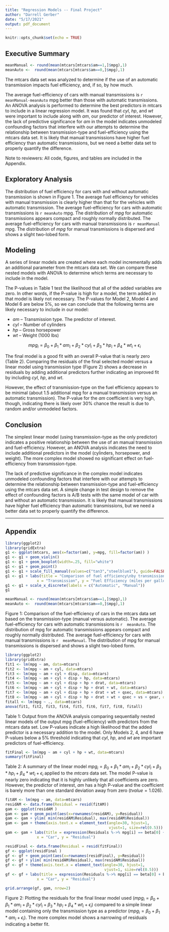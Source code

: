 ```yaml
---
title: "Regression Models -- Final Project"
author: "Darrell Gerber"
date: "5/17/2021"
output: pdf_document
---
```


```r
knitr::opts_chunk$set(echo = TRUE)
```

## Executive Summary

```r

meanManual <- round(mean(mtcars[mtcars$am==1,]$mpg),1)
meanAuto <-  round(mean(mtcars[mtcars$am==0,]$mpg),1)

```
The mtcars data set was analyzed to determine if the use of an automatic
transmission impacts fuel efficiency, and, if so, by how much.

The average fuel-efficiency of cars with manual transmissions is `r meanManual-meanAuto` mpg better than those with automatic transmissions. An ANOVA analysis is performed to determine the best predictors in mtcars to include in a linear regression model. It was found that $cyl$, $hp$, and $wt$ were important to include along with $am$, our predictor of interest. However, the lack of predictive significance for $am$ in the model indicates unmodeled confounding factors that interfere with our attempts to determine the relationship between transmission-type and fuel-efficiency using the mtcars data set. It is likely that manual transmissions have higher fuel efficiency than automatic transmissions, but we need a better data set to properly quantify the difference.  
  
Note to reviewers: All code, figures, and tables are included in the Appendix.

## Exploratory Analysis

The distribution of fuel efficiency for cars with and without automatic
transmission is shown in Figure 1. The average fuel efficiency for vehicles with
manual transmission is clearly higher than that for the vehicles with
automatic transmission. The average fuel-efficiency for cars with automatic transmissions is `r meanAuto` mpg. The distribution of $mpg$ for automatic
transmissions appears compact and roughly normally distributed. The average fuel-efficiency for cars with manual transmissions is `r meanManual` mpg. The distribution of $mpg$ for manual transmissions is dispersed and shows a slight two-lobed form.

## Modeling

A series of linear models are created where each model incrementally adds
an additional parameter from the mtcars data set. We can compare these
nested models with ANOVA to determine which terms are necessary to
include in the model.

The P-values in Table 1 test the likelihood that all of the added
variables are zero. In other words, if the P-value is high for a model,
the term added in that model is likely not necessary. The P-values for
Model 2, Model 4 and Model 6 are below 5%, so we can conclude that the
following terms are likely necessary to include in our model:

-   $am$ -- Transmission type. The predictor of interest.
-   $cyl$ -- Number of cylinders
-   $hp$ -- Gross horsepower
-   $wt$ -- Weight (1000 lbs)

$$
mpg_i = \beta_0 + \beta_1*am_i + \beta_2*cyl_i + \beta_3*hp_i + \beta_4*wt_i + \epsilon_i
$$

The final model is a good fit with an overall P-value that
is nearly zero (Table 2). Comparing the residuals of the final selected
model versus a linear model using transmission type (Figure 2) shows a
decrease in residuals by adding additional predictors further indicating
an improved fit by including $cyl$, $hp$, and $wt$.

However, the effect of transmission-type on the fuel efficiency appears
to be minimal (about 1.5 additional mpg for a manual transmission versus
an automatic transmission). The P-value for the $am$ coefficient is very
high, though, indicating there is likely over 30% chance the result is
due to random and/or unmodeled factors.

## Conclusion

The simplest linear model (using transmission-type as the only
predictor) indicates a positive relationship between the use of an
manual transmission and fuel-efficiency. However, an ANOVA analysis
indicates the need to include additional predictors in the model
(cylinders, horsepower, and weight). The more complex model showed no
significant effect on fuel-efficiency from transmission-type.

The lack of predictive significance in the complex model
indicates unmodeled confounding factors that interfere with our attempts
to determine the relationship between transmission-type and
fuel-efficiency using the mtcars data set. A simple change in test
design to remove the effect of confounding factors is A/B tests with the
same model of car with and without an automatic transmission. It is
likely that manual transmissions have higher fuel efficiency than
automatic transmissions, but we need a better data set to properly
quantify the difference.  

------------------------------------------------------------------------

## Appendix

```r
library(ggplot2)
library(gridExtra)
g1 <- ggplot(mtcars, aes(x=factor(am), y=mpg, fill=factor(am)) )
g1 <- g1 + geom_violin()
g1 <- g1 + geom_boxplot(width=.25, fill="white")
g1 <- g1 + geom_point()
g1 <- g1 + scale_fill_manual(values=c("tan3","steelblue1"), guide=FALSE)
g1 <- g1 + labs(title = "Comparison of fuel efficiency\nby transmission-type",
              x = "Transmission", y = "Fuel Efficiency (miles per gallon)")
g1 <- g1 + scale_x_discrete(labels = c("Automatic", "Manual"))
g1

meanManual <- round(mean(mtcars[mtcars$am==1,]$mpg),1)
meanAuto <-  round(mean(mtcars[mtcars$am==0,]$mpg),1)

```

Figure 1: Comparison of the fuel-efficiency of cars in the mtcars data
set based on the transmission-type (manual versus automatic). The
average fuel-efficiency for cars with automatic transmissions is `r 
meanAuto`. The distribution of mpg for automatic
transmissions appears compact and roughly normally distributed. The
average fuel-efficiency for cars with manual transmissions is `r 
meanManual`. The distribution of mpg for manual transmissions
is dispersed and shows a slight two-lobed form.  
  
```r
library(ggplot2)
library(gridExtra)
fit1 <- lm(mpg ~ am, data=mtcars)
fit2 <- lm(mpg ~ am + cyl, data=mtcars)
fit3 <- lm(mpg ~ am + cyl + disp, data=mtcars)
fit4 <- lm(mpg ~ am + cyl + disp + hp, data=mtcars)
fit5 <- lm(mpg ~ am + cyl + disp + hp + drat, data=mtcars)
fit6 <- lm(mpg ~ am + cyl + disp + hp + drat + wt, data=mtcars)
fit7 <- lm(mpg ~ am + cyl + disp + hp + drat + wt + qsec, data=mtcars)
fit8 <- lm(mpg ~ am + cyl + disp + hp + drat + wt + qsec + vs + gear, data=mtcars)
fitall <- lm(mpg ~ ., data=mtcars)
anova(fit1, fit2, fit3, fit4, fit5, fit6, fit7, fit8, fitall)
```

Table 1: Output from the ANOVA analysis comparing sequentially nested
linear models of the output mpg (fuel-efficiency) with predictors from
the mtcars data set. Low P-values indicate a high likelihood that the
added predictor is a necessary addition to the model. Only Models 2, 4,
and 6 have P-values below a 5% threshold indicating that $cyl$, $hp$,
and $wt$ are important predictors of fuel-efficiency.  
  
```r
fitFinal <- lm(mpg ~ am + cyl + hp + wt, data=mtcars)
summary(fitFinal)

```

Table 2: A summary of the linear model
$mpg_i = \beta_0 + \beta_1*am_i + \beta_2*cyl_i + \beta_3*hp_i + \beta_4*wt_i + \epsilon_i$
applied to the $mtcars$ data set. The model P-value is nearly zero
indicating that it is highly unlikely that all coefficients are zero.
However, the predictor of interest, $am$ has a high P-value and the
coefficient is barely more than one standard deviation away from zero
($t  value = 1.026$).  
  
```r
fitAM <- lm(mpg ~ am, data=mtcars)
residAM <- data.frame(Residual = resid(fitAM))
gam <- ggplot(residAM )
gam <- gam + geom_point(aes(x=rownames(residAM), y=Residual))
gam <- gam + ylim( min(residAM$Residual), max(residAM$Residual))
gam <- gam + theme(axis.text.x = element_text(angle=30, hjust=1, 
                                              vjust=1, size=rel(0.5)))
gam <- gam + labs(title = expression(Residuals %->% mpg[i] == beta[0] + beta[1]*am[i] + epsilon[i]),
              x = "Car", y = "Residual")

residFinal <- data.frame(Residual = resid(fitFinal))
gf <- ggplot(residFinal )
gf <- gf + geom_point(aes(x=rownames(residFinal), y=Residual))
gf <- gf + ylim( min(residAM$Residual), max(residAM$Residual))
gf <- gf + theme(axis.text.x = element_text(angle=30, hjust=1, 
                                            vjust=1, size=rel(0.5)))
gf <- gf + labs(title = expression(Residuals %->% mpg[i] == beta[0] + beta[1]*am[i] + beta[2]*cyl[i] + beta[3]*hp[i] + beta[4]*wt[i] + epsilon[i]),
              x = "Car", y = "Residual")

grid.arrange(gf, gam, nrow=2)
```

Figure 2: Plotting the residuals for the final linear model used
($mpg_i = \beta_0 + \beta_1*am_i + \beta_2*cyl_i + \beta_3*hp_i + \beta_4*wt_i + \epsilon_i$)
compared to a simple linear model containing only the transmission type
as a predictor ($mpg_i = \beta_0 + \beta_1*am_i + \epsilon_i$). The more
complex model shows a narrowing of residuals indicating a better fit.
